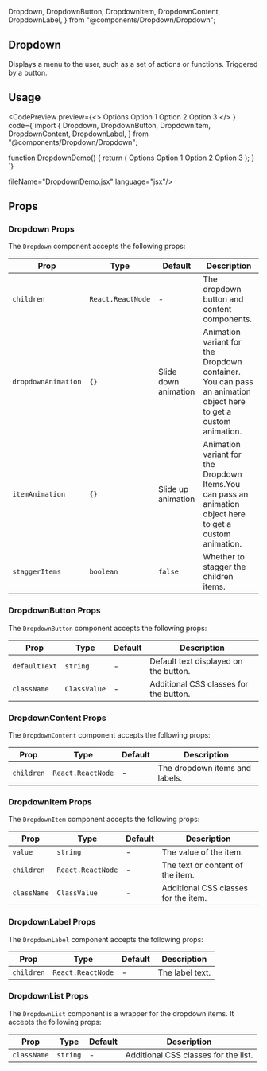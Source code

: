   Dropdown,
  DropdownButton,
  DropdownItem,
  DropdownContent,
  DropdownLabel,
} from "@components/Dropdown/Dropdown";

## Dropdown

Displays a menu to the user, such as a set of actions or functions. Triggered by a button.

## Usage

<CodePreview preview={<>
<Dropdown>
  <DropdownButton defaultText="Select an option" />
  <DropdownContent>
    <DropdownLabel>Options</DropdownLabel>
    <DropdownItem value="Option 1">Option 1</DropdownItem>
    <DropdownItem value="Option 2">Option 2</DropdownItem>
    <DropdownItem value="Option 3">Option 3</DropdownItem>
  </DropdownContent>
</Dropdown>
</>
} 
code={`import {
  Dropdown,
  DropdownButton,
  DropdownItem,
  DropdownContent,
  DropdownLabel,
} from "@components/Dropdown/Dropdown";

function DropdownDemo() {
  return (
  <Dropdown>
      <DropdownButton defaultText="Select an option" />
      <DropdownContent>
        <DropdownLabel>Options</DropdownLabel>
        <DropdownItem value="Option 1">Option 1</DropdownItem>
        <DropdownItem value="Option 2">Option 2</DropdownItem>
        <DropdownItem value="Option 3">Option 3</DropdownItem>
      </DropdownContent>
  </Dropdown>
  );
}
`}

fileName="DropdownDemo.jsx"
language="jsx"/>

## Props

### Dropdown Props

The `Dropdown` component accepts the following props:

| Prop                | Type                           | Default    | Description                                                                                               |
| ------------------- | ------------------------------ | ---------- | --------------------------------------------------------------------------------------------------------- |
| `children`          | `React.ReactNode`              | -          | The dropdown button and content components.                                                               |
| `dropdownAnimation` | `{}` | Slide down animation    | Animation variant for the Dropdown container. You can pass an animation object here to get a custom animation.                                                             |
| `itemAnimation`     | `{}` | Slide up animation    | Animation variant for the Dropdown Items.You can pass an animation object here to get a custom animation.                                                                 |
| `staggerItems`      | `boolean`                      | `false`    | Whether to stagger the children items.                                                                   |

### DropdownButton Props

The `DropdownButton` component accepts the following props:

| Prop        | Type       | Default        | Description                                        |
| ----------- | ---------- | -------------- | -------------------------------------------------- |
| `defaultText` | `string`   | -              | Default text displayed on the button.               |
| `className`  | `ClassValue` | -              | Additional CSS classes for the button.             |

### DropdownContent Props

The `DropdownContent` component accepts the following props:

| Prop      | Type       | Default | Description        |
| --------- | ---------- | ------- | ------------------ |
| `children` | `React.ReactNode` | -       | The dropdown items and labels. |

### DropdownItem Props

The `DropdownItem` component accepts the following props:

| Prop      | Type       | Default | Description           |
| --------- | ---------- | ------- | --------------------- |
| `value`   | `string`   | -       | The value of the item. |
| `children` | `React.ReactNode` | -       | The text or content of the item. |
| `className` | `ClassValue` | -       | Additional CSS classes for the item. |

### DropdownLabel Props

The `DropdownLabel` component accepts the following props:

| Prop      | Type       | Default | Description        |
| --------- | ---------- | ------- | ------------------ |
| `children` | `React.ReactNode` | -       | The label text. |

### DropdownList Props

The `DropdownList` component is a wrapper for the dropdown items. It accepts the following props:

| Prop       | Type       | Default | Description       |
| ---------- | ---------- | ------- | ----------------- |
| `className` | `string`   | -       | Additional CSS classes for the list. |
